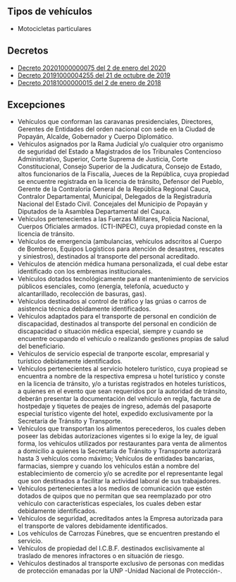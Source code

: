 ## Tipos de vehículos

- Motocicletas particulares

## Decretos

- [Decreto 20201000000075 del 2 de enero del 2020](http://www.popayan.gov.co/sites/default/files/decreto.pdf)
- [Decreto 20191000004255 del 21 de octubre de 2019](http://popayan.gov.co/sites/default/files/decreto_restriccion_de_automotores_particulares_2019.pdf)
- [Decreto 20181000000015 del 2 de enero de 2018](https://www.popayan.gov.co/sites/default/files/decreto_20181000000015_02012018.pdf)

## Excepciones

- Vehículos que conforman las caravanas presidenciales, Directores, Gerentes de Entidades del orden nacional con sede en la Ciudad de Popayán, Alcalde, Gobernador y Cuerpo Diplomático.
- Vehículos asignados por la Rama Judicial y/o cualquier otro organismo de seguridad del Estado a Magistrados de los Tribunales Contencioso Administrativo, Superior, Corte Suprema de Justicia, Corte Constitucional, Consejo Superior de la Judicatura, Consejo de Estado, altos funcionarios de la Fiscalía, Jueces de la República, cuya propiedad se encuentre registrada en la licencia de tránsito, Defensor del Pueblo, Gerente de la Contraloría General de la República Regional Cauca, Contralor Departamental, Municipal, Delegados de la Registraduría Nacional del Estado Civil. Concejales del Municipio de Popayán y Diputados de la Asamblea Departamental del Cauca.
- Vehículos pertenecientes a las Fuerzas Militares, Policia Nacional, Cuerpos Oficiales armados. (CTI-INPEC), cuya propiedad conste en la licencia de tránsito.
- Vehículos de emergencia (ambulancias, vehículos adscritos al Cuerpo de Bomberos, Equipos Logísticos para atención de desastres, rescates y siniestros), destinados al transporte del personal acreditado.
- Vehículos de atención médica humana personalizada, el cual debe estar identificado con los embremas institucionales.
- Vehículos dotados tecnológicamente para el mantenimiento de servicios públicos esenciales, como (energía, telefonía, acueducto y alcantarillado, recolección de basuras, gas).
- Vehículos destinados al control de tráfico y las grúas o carros de asistencia técnica debidamente identificados.
- Vehículos adaptados para el transporte de personal en condición de discapacidad, destinados al transporte del personal en condición de discapacidad o situación médica especial, siempre y cuando se encuentre ocupando el vehículo o realizando gestiones propias de salud del beneficiario.
- Vehículos de servicio especial de tranporte escolar, empresarial y turístico debidamente identificados.
- Vehículos pertenecientes al servicio hotelero turístico, cuya propiead se encuentra a nombre de la respectiva empresa u hotel turístico y conste en la licencia de tránsito, y/o a turistas registrados en hoteles turísticos, a quienes en el evento que sean requeridos por la autoridad de tránsito, deberán presentar la documentación del vehículo en regla, factura de hostpedaje y tiquetes de peajes de ingreso, además del pasaporte especial turístico vigente del hotel, expedido exclusivamente por la Secretaría de Tránsito y Transporte.
- Vehículos que transportan los alimentos perecederos, los cuales deben poseer las debidas autorizaciones vigentes si lo exige la ley, de igual forma, los vehículos utilizados por restaurantes para venta de alimentos a domicilio a quienes la Secretaría de Tránsito y Transporte autorizará hasta 3 vehículos como máximo; Vehículos de entidades bancarias, farmacias, siempre y cuando los vehículos están a nombre del establecimiento de comercio y/o se acredite por el representante legal que son destinados a facilitar la actividad laboral de sus trabajadores.
- Vehículos pertenecientes a los medios de comunicación que estén dotados de quipos que no permitan que sea reemplazado por otro vehículo con características especiales, los cuales deben estar debidamente identificados.
- Vehículos de seguridad, acreditados antes la Empresa autorizada para el transporte de valores debidamente identificados.
- Los vehículos de Carrozas Fúnebres, que se encuentren prestando el servicio.
- Vehículos de propiedad del I.C.B.F. destinados exclisivamente al traslado de menores infractores o en situación de riesgo.
- Vehículos destinados al transporte exclusivo de personas con medidas de protección emanadas por la UNP -Unidad Nacional de Protección-.
